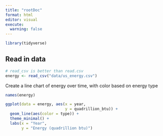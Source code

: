 ```yaml
---
title: "rootDoc"
format: html
editor: visual
execute: 
  warning: false
---
```


```r
library(tidyverse)
```

## Read in data

```r
# read_csv is better than read.csv
energy <- read_csv("data/us_energy.csv")
```

Create a line chart of energy over time, with color based on energy type

```r
names(energy)
```

```r
ggplot(data = energy, aes(x = year, 
                          y = quadrillion_btu)) + 
  geom_line(aes(color = type)) + 
  theme_minimal() + 
  labs(x = "Year", 
       y = "Energy (quadrillion btu)")
```
